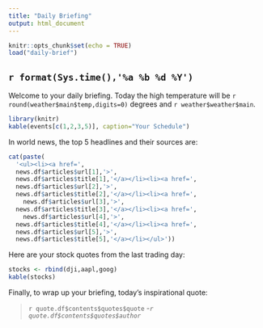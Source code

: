 ```yaml
---
title: "Daily Briefing"
output: html_document
---
```


```r
knitr::opts_chunk$set(echo = TRUE)
load("daily-brief")
```

## `r format(Sys.time(),'%a %b %d %Y')`

Welcome to your daily briefing. Today the high temperature will be `r round(weather$main$temp,digits=0)` degrees and `r weather$weather$main`.

```r
library(knitr)
kable(events[c(1,2,3,5)], caption="Your Schedule")
```

In world news, the top 5 headlines and their sources are:
```r
cat(paste(
  '<ul><li><a href=',
  news.df$articles$url[1],'>',
  news.df$articles$title[1],'</a></li><li><a href=',
  news.df$articles$url[2],'>',
  news.df$articles$title[2],'</a></li><li><a href=',
    news.df$articles$url[3],'>',
  news.df$articles$title[3],'</a></li><li><a href=',
    news.df$articles$url[4],'>',
  news.df$articles$title[4],'</a></li><li><a href=',
  news.df$articles$url[5],'>',
  news.df$articles$title[5],'</a></li></ul>'))

```

Here are your stock quotes from the last trading day:
```r
stocks <- rbind(dji,aapl,goog)
kable(stocks)
```



Finally, to wrap up your briefing, today's inspirational quote:

>`r quote.df$contents$quotes$quote` -*`r quote.df$contents$quotes$author`*

